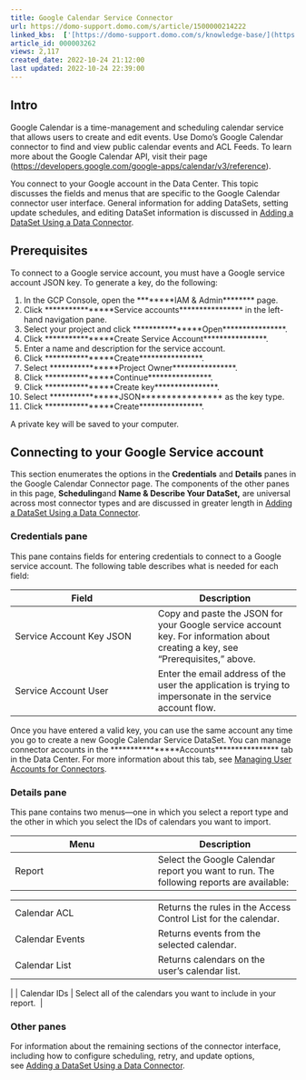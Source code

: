 ```yaml
---
title: Google Calendar Service Connector
url: https://domo-support.domo.com/s/article/1500000214222
linked_kbs:  ['[https://domo-support.domo.com/s/knowledge-base/](https://domo-support.domo.com/s/knowledge-base/)', '[https://domo-support.domo.com/s/](https://domo-support.domo.com/s/)', '[https://domo-support.domo.com/s/topic/0TO5w000000ZammGAC](https://domo-support.domo.com/s/topic/0TO5w000000ZammGAC)', '[https://domo-support.domo.com/s/topic/0TO5w000000ZanLGAS](https://domo-support.domo.com/s/topic/0TO5w000000ZanLGAS)', '[https://domo-support.domo.com/s/topic/0TO5w000000ZaoQGAS](https://domo-support.domo.com/s/topic/0TO5w000000ZaoQGAS)', '[https://domo-support.domo.com/s/article/360042926274](https://domo-support.domo.com/s/article/360042926274)', '[https://domo-support.domo.com/s/article/360042926054](https://domo-support.domo.com/s/article/360042926054)', '[https://domo-support.domo.com/s/article/1500000214222](https://domo-support.domo.com/s/article/1500000214222)', '[https://domo-support.domo.com/s/topic/0TO5w000000ZaoQGAS/api-connectors](https://domo-support.domo.com/s/topic/0TO5w000000ZaoQGAS/api-connectors)', '[https://domo-support.domo.com/s/article/360043429933](https://domo-support.domo.com/s/article/360043429933)', '[https://domo-support.domo.com/s/article/360043429953](https://domo-support.domo.com/s/article/360043429953)', '[https://domo-support.domo.com/s/article/360042925494](https://domo-support.domo.com/s/article/360042925494)', '[https://domo-support.domo.com/s/article/360043429913](https://domo-support.domo.com/s/article/360043429913)', '[https://domo-support.domo.com/s/article/4408174643607](https://domo-support.domo.com/s/article/4408174643607)', '[https://domo-support.domo.com/s/login/](https://domo-support.domo.com/s/login/)']
article_id: 000003262
views: 2,117
created_date: 2022-10-24 21:12:00
last updated: 2022-10-24 22:39:00
---
```




Intro
-----


Google Calendar is a time-management and scheduling calendar service that allows users to create and edit events. Use Domo's Google Calendar connector to find and view public calendar events and ACL Feeds. To learn more about the Google Calendar API, visit their page (<https://developers.google.com/google-apps/calendar/v3/reference>).  


You connect to your Google account in the Data Center. This topic discusses the fields and menus that are specific to the Google Calendar connector user interface. General information for adding DataSets, setting update schedules, and editing DataSet information is discussed in [Adding a DataSet Using a Data Connector](/s/article/360042926274).


Prerequisites
-------------


To connect to a Google service account, you must have a Google service account JSON key. To generate a key, do the following:


1. In the GCP Console, open the ********IAM & Admin******** page.
2. Click ****************Service accounts**************** in the left-hand navigation pane.
3. Select your project and click ****************Open****************.
4. Click ****************Create Service Account****************.
5. Enter a name and description for the service account.
6. Click ****************Create****************.
7. Select ****************Project Owner****************.
8. Click ****************Continue****************.
9. Click ****************Create key****************.
10. Select ****************JSON**************** as the key type.
11. Click ****************Create****************.


A private key will be saved to your computer.  


Connecting to your Google Service account
-----------------------------------------


This section enumerates the options in the **Credentials** and **Details** panes in the Google Calendar Connector page. The components of the other panes in this page, **Scheduling**and **Name & Describe Your DataSet,** are universal across most connector types and are discussed in greater length in [Adding a DataSet Using a Data Connector](/s/article/360042926274).


### Credentials pane


This pane contains fields for entering credentials to connect to a Google service account. The following table describes what is needed for each field:




| Field | Description |
| --- | --- |
| Service Account Key JSON | Copy and paste the JSON for your Google service account key. For information about creating a key, see "Prerequisites," above. |
| Service Account User | Enter the email address of the user the application is trying to impersonate in the service account flow.  |


Once you have entered a valid key, you can use the same account any time you go to create a new Google Calendar Service DataSet. You can manage connector accounts in the ****************Accounts**************** tab in the Data Center. For more information about this tab, see [Managing User Accounts for Connectors](/s/article/360042926054 "Managing User Accounts for Connectors").


### Details pane


This pane contains two menus—one in which you select a report type and the other in which you select the IDs of calendars you want to import. 




| Menu | Description |
| --- | --- |
| Report | Select the Google Calendar report you want to run. The following reports are available:

|  |  |
| --- | --- |
| Calendar ACL | Returns the rules in the Access Control List for the calendar.  |
| Calendar Events | Returns events from the selected calendar. |
| Calendar List | Returns calendars on the user's calendar list.  |

 |
| Calendar IDs | Select all of the calendars you want to include in your report.  |


### Other panes


For information about the remaining sections of the connector interface, including how to configure scheduling, retry, and update options, see [Adding a DataSet Using a Data Connector](/s/article/360042926274).

